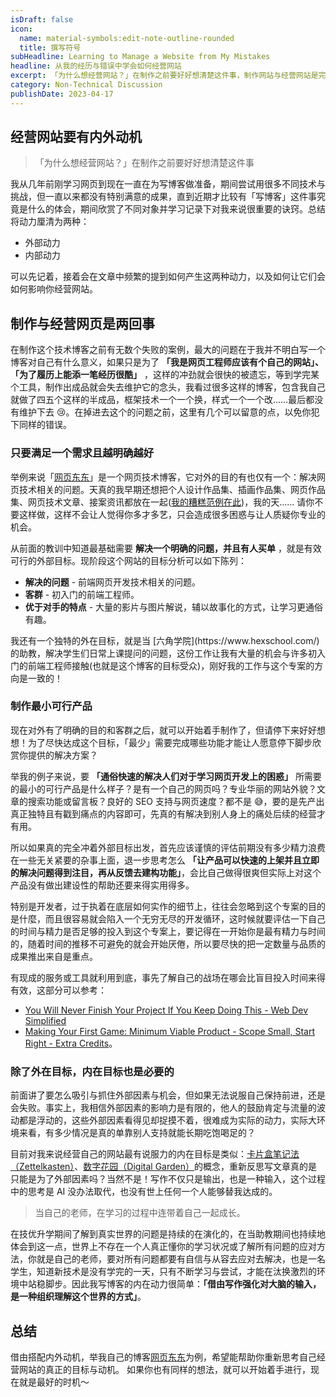```yaml
---
isDraft: false
icon:
  name: material-symbols:edit-note-outline-rounded
  title: 撰写符号
subHeadline: Learning to Manage a Website from My Mistakes
headline: 从我的经历与错误中学会如何经营网站
excerpt: 「为什么想经营网站？」在制作之前要好好想清楚这件事，制作网站与经营网站是完全不同的技能。举我自己的部落格「网页东东」为例，直到近期才比较有「写部落格」这件事究竟是什么的体会，透过探讨分析我自己经营网站内外动力，希望能帮助你重新思考自己经营网站的真正的目标与动机。
category: Non-Technical Discussion
publishDate: 2023-04-17
---
```


## 经营网站要有内外动机

> 「为什么想经营网站？」在制作之前要好好想清楚这件事

我从几年前刚学习网页到现在一直在为写博客做准备，期间尝试用很多不同技术与挑战，但一直以来都没有特别满意的成果，直到近期才比较有「写博客」这件事究竟是什么的体会，期间欣赏了不同对象并学习记录下对我来说很重要的诀窍。总结将动力厘清为两种：

- 外部动力
- 内部动力

可以先记着，接着会在文章中频繁的提到如何产生这两种动力，以及如何让它们会如何影响你经营网站。

## 制作与经营网页是两回事

在制作这个技术博客之前有无数个失败的案例，最大的问题在于我并不明白写一个博客对自己有什么意义，如果只是为了 **「我是网页工程师应该有个自己的网站」、「为了履历上能添一笔经历很酷」** ，这样的冲劲就会很快的被遗忘，等到学完某个工具，制作出成品就会失去维护它的念头，我看过很多这样的博客，包含我自己就做了四五个这样的半成品，框架技术一个一个换，样式一个一个改……最后都没有维护下去 😢。在掉进去这个的问题之前，这里有几个可以留意的点，以免你犯下同样的错误。

### 只要满足一个需求且越明确越好

举例来说「[网页东东](https://www.webdong.dev/)」是一个网页技术博客，它对外的目的有也仅有一个：解决网页技术相关的问题。天真的我早期还想把个人设计作品集、插画作品集、网页作品集、网页技术文章、接案资讯都放在一起([我的糟糕范例在此](https://thegroup.netlify.app/))，我的天…… 请你不要这样做，这样不会让人觉得你多才多艺，只会造成很多困惑与让人质疑你专业的机会。

从前面的教训中知道最基础需要 **解决一个明确的问题，并且有人买单** ，就是有效可行的外部目标。现阶段这个网站的目标分析可以如下陈列：

- **解决的问题** - 前端网页开发技术相关的问题。
- **客群** - 初入门的前端工程师。
- **优于对手的特点** - 大量的影片与图片解说，辅以故事化的方式，让学习更通俗有趣。

<Info type="info">
  我还有一个独特的外在目标，就是当 [六角学院](https://www.hexschool.com/)
  的助教，解决学生们日常上课提问的问题，这份工作让我有大量的机会与许多初入门的前端工程师接触(也就是这个博客的目标受众)，刚好我的工作与这个专案的方向是一致的！
</Info>

### 制作最小可行产品

现在对外有了明确的目的和客群之后，就可以开始着手制作了，但请停下来好好想想！为了尽快达成这个目标，「最少」需要完成哪些功能才能让人愿意停下脚步欣赏你提供的解决方案？

举我的例子来说，要 **「通俗快速的解决人们对于学习网页开发上的困惑」** 所需要的最小的可行产品是什么样子？是有一个自己的网页吗？专业华丽的网站外貌？文章的搜索功能或留言板？良好的 SEO 支持与网页速度？都不是 😅，要的是先产出真正独特且有戳到痛点的内容即可，先真的有解决到别人身上的痛处后续的经营才有用。

所以如果真的完全冲着外部目标出发，首先应该谨慎的评估前期没有多少精力浪费在一些无关紧要的杂事上面，退一步思考怎么 **「让产品可以快速的上架并且立即的解决问题得到注目，再从反馈去建构功能」**，会比自己做得很爽但实际上对这个产品没有做出建设性的帮助还要来得实用得多。

特别是开发者，过于执着在底层如何实作的细节上，往往会忽略到这个专案的目的是什麼，而且很容易就会陷入一个无穷无尽的开发循环，这时候就要评估一下自己的时间与精力是否足够的投入到这个专案上，要记得在一开始你是最有精力与时间的，随着时间的推移不可避免的就会开始厌倦，所以要尽快的把一定数量与品质的成果推出来自是重点。

有现成的服务或工具就利用到底，事先了解自己的战场在哪会比盲目投入时间来得有效，这部分可以参考：

- [You Will Never Finish Your Project If You Keep Doing This - Web Dev Simplified](https://www.youtube.com/watch?v=yB7nFf0Vug8&t=443s)
- [Making Your First Game: Minimum Viable Product - Scope Small, Start Right - Extra Credits](https://www.youtube.com/watch?v=UvCri1tqIxQ)。

### 除了外在目标，内在目标也是必要的

前面讲了要怎么吸引与抓住外部因素与机会，但如果无法说服自己保持前进，还是会失败。事实上，我相信外部因素的影响力是有限的，他人的鼓励肯定与流量的波动都是浮动的，这些外部因素看得见却捉摸不着，很难成为实际的动力，实际大环境来看，有多少情况是真的单靠别人支持就能长期吃饱喝足的？

目前对我来说经营自己的网站最有说服力的内在目标是类似：[卡片盒笔记法（Zettelkasten）](https://zh.wikipedia.org/zh-tw/%E5%8D%A1%E7%89%87%E7%9B%92%E7%AD%86%E8%A8%98%E6%B3%95)、[数字花园（Digital Garden）](https://maggieappleton.com/garden-history)的概念，重新反思写文章真的是只能是为了外部因素吗？当然不是！写作不仅只是输出，也是一种输入，这个过程中的思考是 AI 没办法取代，也没有世上任何一个人能够替我达成的。

> 当自己的老师，在学习的过程中连带着自己一起成长。

在技优升学期间了解到真实世界的问题是持续的在演化的，在当助教期间也持续地体会到这一点，世界上不存在一个人真正懂你的学习状况或了解所有问题的应对方法，你就是自己的老师，要对所有问题都要有自信与从容去应对去解决，也是一名学生，知道新技术是没有学完的一天，只有不断学习与尝试，才能在汰换激烈的环境中站稳脚步。因此我写博客的内在动力很简单：**「借由写作强化对大脑的输入，是一种组织理解这个世界的方式」**。

## 总结

借由搭配内外动机，举我自己的博客[网页东东](https://www.webdong.dev/)为例，希望能帮助你重新思考自己经营网站的真正的目标与动机。
如果你也有同样的想法，就可以开始着手进行，现在就是最好的时机～

